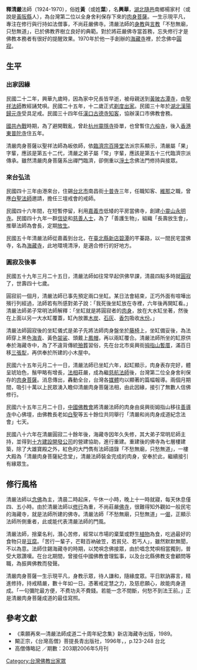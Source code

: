 {{tone|time=2011-09-25T07:48:20+00:00}}
{{unreferenced|time=2011-09-25T07:48:20+00:00}}
'''釋清嚴'''法師（1924-1970），俗姓'''黃'''（或姓'''葉'''），名'''興華'''，[[湖北|湖北]][[隨邑|隨邑]]南鄉楊家村（或說是[[黃阪縣|黃阪縣]]人），為台灣第二位以全身舍利保存下來的[[肉身菩薩|肉身菩薩]]。一生示現平凡，專注在修行與行持如法僧事，不尚莊嚴佛寺。清嚴法師的[[身教|身教]]與[[言教|言教]]「不愁無廟，只愁無道」，已於佛教界樹立良好的典範。對於將莊嚴佛寺當首務，忘失修行才是佛教本務者有很好的提醒效果。1970年於他一手創辦的[[海藏寺|海藏寺]]裡，於念佛中[[圓寂|圓寂]]。

==生平==
===出家因緣===
民國二十二年，興華九歲時，因為家中兄長皆早逝，被母親送到[[黃陂|黃陂]][[古潭寺|古潭寺]]，由[[聖祥法師|聖祥法師]]教經誦梵唄。民國二十五年，十二歲正式[[剃度|剃度]][[出家|出家]]。民國三十年於[[湖北|湖北]][[漢陽|漢陽]][[歸元寺|歸元寺]]受具足戒。民國三十四年任[[漢口|漢口]][[古德寺|古德寺]][[知客|知客]]，協辦漢口市佛教會務。

[[國共內戰|國共內戰]]時期，為了避開戰亂，曾赴[[杭州|杭州]][[靈隱寺|靈隱寺]]掛單，也曾暫住[[六榕寺|六榕寺]]，後入[[香港|香港]][[東普陀寺|東普陀寺]]住五年。

清嚴肉身菩薩以聖祥法師為皈依師，依[[臨濟宗|臨濟宗]][[百隆堂|百隆堂]]法派宗系顯示，清嚴屬「果」字輩，應該是第五十二代，清嚴之弟子屬「常」字輩，應該是第五十三代臨濟宗派傳承。雖然清嚴肉身菩薩系出禪門臨濟，卻側重以[[淨土|淨土]]念佛法門修持與接眾。

===來台弘法===
民國四十三年由港來台，住錫[[台北市|台北市]]南昌街[[十普寺|十普寺]]三年，任職知客、[[維那|維那]]之職，曾應[[白聖法師|白聖法師]]邀請，擔任三壇戒會的戒師。

民國四十六年間，在{{where|獅頭山}}短暫停留，利用[[嘉義市|嘉義市]]低矮的平房當佛寺，創建[[小靈山永明寺|小靈山永明寺]]。民國四十九年一群[[信徒|信徒]]和[[慈善人士|慈善人士]]，為了「善護生物」，組織「長壽放生會」，推舉法師為會長，定期[[放生|放生]]。

民國五十年清嚴法師從嘉義到台北，在[[新北市|臺北縣]][[新店區|新店]][[碧潭|碧潭]]的芊蓁路，以一間民宅當佛寺，名為[[海藏寺|海藏寺]]，此地環境清淨，是適合修行的好地方。

===圓寂及後事===
民國五十九年三月二十五日，清嚴法師如往常早起供佛早課，清晨四點多時就[[圓寂|圓寂]]了，世壽四十七歲。

圓寂前一個月，清嚴法師已事先預定兩口坐缸。某日法會結束，正巧外面有喧嘩出殯行列經過，法師若有所感對弟子說：「我死後坐缸放在寺裡，六年後再開缸看。」清嚴法師弟子常明法師解釋：「坐缸就是將圓寂者的[[肉身|肉身]]，放在大水缸坐著，然後在上面以另一大水缸覆蓋，缸內放置[[木炭|木炭]]、[[石灰|石灰]]、[[香包|香包]]吸收[[水份|水份]]。」

清嚴法師圓寂後的坐缸儀式是弟子先將法師肉身盤坐於[[藤椅|藤椅]]上，坐缸備妥後，為法師穿上黑色[[海青|海青]]、黃色[[袈裟|袈裟]]、頭戴上[[鳳帽|鳳帽]]，再以兩缸覆合。清嚴法師所坐的缸原供奉於海藏寺中，為了不違背傳統[[殮葬|殮葬]]習俗，先在台北市吳興街[[拇指山|拇指山]][[暫厝|暫厝]]，滿百日移[[三張犁|三張犁]]，再供奉於所建的小木屋中。

民國六十五年元月二十一日，清嚴法師已坐缸六年，起缸顯示，肉身表存完好，體呈琥珀色，鬚甲略有增長，[[法相|法相]]莊嚴，成為繼[[慈航法師|慈航法師]]後，台灣第二位全身舍利保存的[[肉身菩薩|肉身菩薩]]。消息傳出，轟動全台，台灣各[[媒體|媒體]]均以顯著的篇幅報導。兩個月期間，吸引十萬以上民眾湧入瞻仰清嚴肉身菩薩法相，由此因緣，接引了無數人信佛修行。

民國六十五年三月二十日，[[中國佛教會|中國佛教會]]將清嚴法師的肉身由吳興街姆指山移往[[善導寺|善導寺]]中心佛壇，由佛教長老如[[白聖|白聖]]等五十餘位共同舉行「清嚴和尚肉身成道紀念法會」七天。

民國八十六年在清嚴圓寂二十餘年後，海藏寺因年久失修，其大弟子常明尼師主持，並得到[[十方建設開發公司|十方建設開發公司]]的營建協助，進行重建。重建後的佛寺為七層樓建築，除了大雄寶殿之外，紅色的大門儁有法師語錄「不愁無廟，只愁無道」，一樓大殿為「清嚴肉身菩薩紀念堂」，清嚴法師裝金完成的肉身，安奉於此，繼續接引有緣眾生。

==修行風格==
清嚴法師以[[念佛|念佛]]為主，清晨二時起床，午休一小時，晚上十一時就寢，每天休息僅四、五小時。由於清嚴法師以[[修行|修行]]為重，不尚莊嚴[[佛寺|佛寺]]，很難得知外觀如一般民宅的海藏寺，就是法師所建的佛寺。清嚴法師「不愁無廟，只愁無道」一[[偈|偈]]，正顯示法師所側重者，此或能代表清嚴法師的門風。

清嚴法師，捨棄名利，潛心苦修，經常以市場的棄葉或野生[[植物|植物]]為食，吃過最好的食物只是[[豆腐|豆腐]]。「苦行一輩子，芒鞋百衲破笠，若貧兒、若丐人」，雖然默默無聞，不以為意。法師住錫海藏寺的時期，以梵唄念佛接眾，由於唱念梵唄相當獨到，普受大眾讚嘆。在台北期間，曾接任中國佛教會理監事，以及台北縣佛教支會顧問等職，為振興佛教而發聲。

清嚴肉身菩薩一生示現平凡，身教示眾，待人謙和，隨緣度眾。平日默訥寡言，精進修持，持戒精嚴，數十年如一日。憑著戒定慧之力，及慈悲願心，故能肉身道成。「一句彌陀最方便，不费功夫不費錢。若能一念不間斷，何愁不到法王前。」正是清嚴肉身菩薩成道的最佳寫照。

==參考文獻==
*《乘願再來—清嚴法師成道二十周年紀念集》新店海藏寺出版，1989。
* 闞正宗，《台灣高僧》菩提長青出版社，1996年，，p.123-248 台北
* 高僧傳略記 ／期數：203期2006年5月刊

[[Category:台灣佛教出家眾|Category:台灣佛教出家眾]]